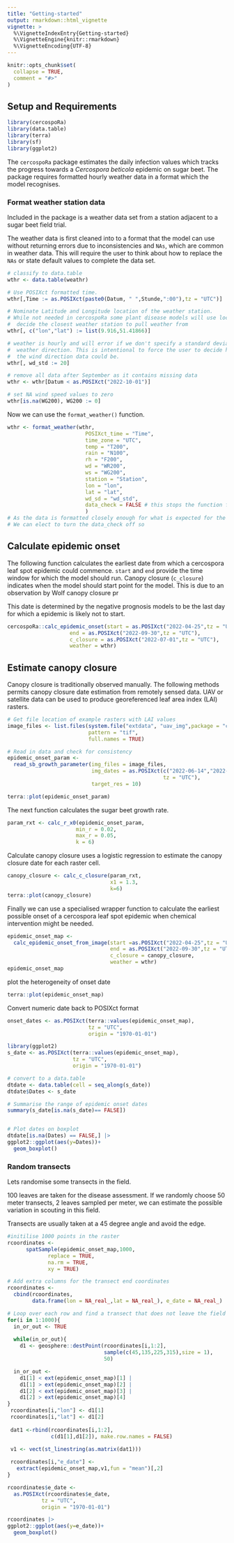 ```yaml
---
title: "Getting-started"
output: rmarkdown::html_vignette
vignette: >
  %\VignetteIndexEntry{Getting-started}
  %\VignetteEngine{knitr::rmarkdown}
  %\VignetteEncoding{UTF-8}
---
```


```r
knitr::opts_chunk$set(
  collapse = TRUE,
  comment = "#>"
)
```

## Setup and Requirements  

```r
library(cercospoRa)
library(data.table)
library(terra)
library(sf)
library(ggplot2)
```

The `cercospoRa` package estimates the daily infection values which tracks the 
progress towards a *Cercospora beticola* epidemic on sugar beet.
The package requires formatted hourly weather data in a format which the model 
recognises.

### Format weather station data  

Included in the package is a weather data set from a station adjacent to a sugar 
beet field trial.  

The weather data is first cleaned into to a format that the model can use without 
returning errors due to inconsistencies and `NAs`, which are common in weather data. 
This will require the user to think about how to replace the `NAs` or state default
values to complete the data set.  

```r
# classify to data.table
wthr <- data.table(weathr)

# Use POSIXct formatted time.
wthr[,Time := as.POSIXct(paste0(Datum, " ",Stunde,":00"),tz = "UTC")]

# Nominate Latitude and Longitude location of the weather station. 
# While not needed in cercospoRa some plant disease models will use location to 
#  decide the closest weather station to pull weather from
wthr[, c("lon","lat") := list(9.916,51.41866)]

# weather is hourly and will error if we don't specify a standard deviation of 
#  weather direction. This is intentional to force the user to decide how variable
#  the wind direction data could be.
wthr[, wd_std := 20]

# remove all data after September as it contains missing data
wthr <- wthr[Datum < as.POSIXct("2022-10-01")]

# set NA wind speed values to zero
wthr[is.na(WG200), WG200 := 0]
```

Now we can use the `format_weather()` function.  

```r
wthr <- format_weather(wthr,
                         POSIXct_time = "Time",
                         time_zone = "UTC",
                         temp = "T200",
                         rain = "N100",
                         rh = "F200",
                         wd = "WR200",
                         ws = "WG200",
                         station = "Station",
                         lon = "lon",
                         lat = "lat",
                         wd_sd = "wd_std",
                         data_check = FALSE # this stops the function from checking for faults
                         )
# As the data is formatted closely enough for what is expected for the model. 
# We can elect to turn the data_check off so 
```


## Calculate epidemic onset  

The following function calculates the earliest date from which a cercospora leaf
spot epidemic could commence. 
`start` and `end` provide the time window for which the model should run.
Canopy closure (`c_closure`) indicates when the model should start point for the 
model.
This is due to an observation by Wolf canopy closure pr

This date is determined by the negative prognosis models to be the last day for 
which a epidemic is likely not to start.  

```r
cercospoRa::calc_epidemic_onset(start = as.POSIXct("2022-04-25",tz = "UTC"),
                    end = as.POSIXct("2022-09-30",tz = "UTC"),
                    c_closure = as.POSIXct("2022-07-01",tz = "UTC"),
                    weather = wthr)
```


## Estimate canopy closure  

Canopy closure is traditionally observed manually. 
The following methods permits canopy closure date estimation from remotely sensed
data.
UAV or satellite data can be used to produce georeferenced leaf area index (LAI)
rasters. 

```r
# Get file location of example rasters with LAI values
image_files <- list.files(system.file("extdata", "uav_img",package = "cercospoRa"),
                          pattern = "tif",
                          full.names = TRUE)

# Read in data and check for consistency  
epidemic_onset_param <-
  read_sb_growth_parameter(img_files = image_files,
                           img_dates = as.POSIXct(c("2022-06-14","2022-06-28"),
                                                  tz = "UTC"),
                           target_res = 10)

terra::plot(epidemic_onset_param)
```

The next function calculates the sugar beet growth rate. 

```r
param_rxt <- calc_r_x0(epidemic_onset_param,
                      min_r = 0.02,
                      max_r = 0.05,
                      k = 6)
```

Calculate canopy closure uses a logistic regression to estimate the canopy closure 
date for each raster cell.

```r
canopy_closure <- calc_c_closure(param_rxt,
                                 x1 = 1.3,
                                 k=6)
terra::plot(canopy_closure)
```

Finally we can use a specialised wrapper function to calculate the earliest possible
onset of a cercospora leaf spot epidemic when chemical intervention might be needed.

```r
epidemic_onset_map <- 
  calc_epidemic_onset_from_image(start =as.POSIXct("2022-04-25",tz = "UTC"),
                                 end = as.POSIXct("2022-09-30",tz = "UTC"),
                                 c_closure = canopy_closure,
                                 weather = wthr)
epidemic_onset_map
```

plot the heterogeneity of onset date

```r
terra::plot(epidemic_onset_map)
```

Convert numeric date back to POSIXct format
```r
onset_dates <- as.POSIXct(terra::values(epidemic_onset_map),
                          tz = "UTC",
                          origin = "1970-01-01")
```

```r
library(ggplot2)
s_date <- as.POSIXct(terra::values(epidemic_onset_map),
                     tz = "UTC",
                     origin = "1970-01-01")

# convert to a data.table
dtdate <- data.table(cell = seq_along(s_date))
dtdate$Dates <- s_date

# Summarise the range of epidemic onset dates
summary(s_date[is.na(s_date)== FALSE])


# Plot dates on boxplot
dtdate[is.na(Dates) == FALSE,] |>
ggplot2::ggplot(aes(y=Dates))+
  geom_boxplot()
```


### Random transects  

Lets randomise some transects in the field.  

100 leaves are taken for the disease assessment. 
If we randomly choose 50 meter transects, 2 leaves sampled per meter, we can 
estimate the possible variation in scouting in this field.  

Transects are usually taken at a 45 degree angle and avoid the edge.  

```r
#initilise 1000 points in the raster
rcoordinates <- 
      spatSample(epidemic_onset_map,1000,
             replace = TRUE,
             na.rm = TRUE,
             xy = TRUE)

# Add extra columns for the transect end coordinates
rcoordinates <- 
  cbind(rcoordinates,
        data.frame(lon = NA_real_,lat = NA_real_), e_date = NA_real_)

# Loop over each row and find a transect that does not leave the field
for(i in 1:1000){
  in_or_out <- TRUE
  
  while(in_or_out){
    d1 <- geosphere::destPoint(rcoordinates[i,1:2],
                               sample(c(45,135,225,315),size = 1),
                               50)

  in_or_out <- 
    d1[1] < ext(epidemic_onset_map)[1] |
    d1[1] > ext(epidemic_onset_map)[2] |
    d1[2] < ext(epidemic_onset_map)[3] |
    d1[2] > ext(epidemic_onset_map)[4]
}
 rcoordinates[i,"lon"] <- d1[1]
 rcoordinates[i,"lat"] <- d1[2]
 
 dat1 <-rbind(rcoordinates[i,1:2],
              c(d1[1],d1[2]), make.row.names = FALSE)
 
 v1 <- vect(st_linestring(as.matrix(dat1)))

 rcoordinates[i,"e_date"] <- 
   extract(epidemic_onset_map,v1,fun = "mean")[,2] 
}

rcoordinates$e_date <- 
  as.POSIXct(rcoordinates$e_date,
           tz = "UTC",
           origin = "1970-01-01")

rcoordinates |>
ggplot2::ggplot(aes(y=e_date))+
  geom_boxplot()
```

